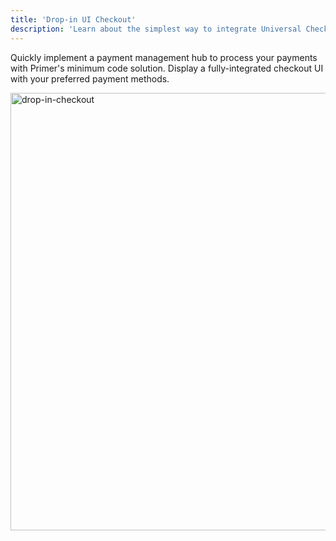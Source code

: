 ```yaml
---
title: 'Drop-in UI Checkout'
description: 'Learn about the simplest way to integrate Universal Checkout'
---
```


Quickly implement a payment management hub to process your payments with Primer's minimum code solution. Display a fully-integrated checkout UI with your preferred payment methods.

<img src="https://primer.io/docs/static/d641166faa8bd86cde4b02387636b480/d9199/checkout_builder.png" alt="drop-in-checkout" width="700"/>



